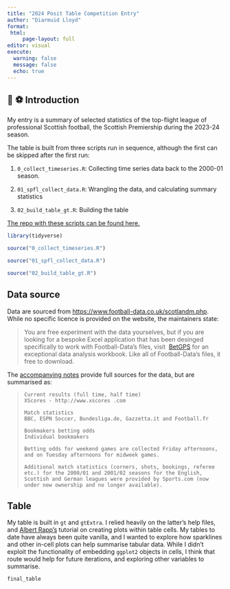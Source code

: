 ```yaml
---
title: "2024 Posit Table Competition Entry"
author: "Diarmuid Lloyd"
format: 
 html:
     page-layout: full
editor: visual
execute: 
  warning: false
  message: false
  echo: true
---
```


##  🏴󠁧󠁢󠁳󠁣󠁴󠁿 ⚽️ Introduction

My entry is a summary of selected statistics of the top-flight league of professional Scottish football, the Scottish Premiership during the 2023-24 season.

The table is built from three scripts run in sequence, although the first can be skipped after the first run:

1.  `0_collect_timeseries.R`: Collecting time series data back to the 2000-01 season.

2.  `01_spfl_collect_data.R`: Wrangling the data, and calculating summary statistics

3.   `02_build_table_gt.R`: Building the table

[The repo with these scripts can be found here.](https://github.com/dplloyd/posit-table-comp-2024)

```r

library(tidyverse)

source("0_collect_timeseries.R")

source("01_spfl_collect_data.R")

source("02_build_table_gt.R")
```

## Data source

Data are sourced from [https://www.football-data.co.uk/scotlandm.php](https://www.football-data.co.uk). While no specific licence is provided on the website, the maintainers state:

> You are free experiment with the data yourselves, but if you are looking for a bespoke Excel application that has been desinged specifically to work with Football-Data's files, visit  [BetGPS](http://www.betgps.com/betting-data.php) for an exceptional data analysis workbook. Like all of Football-Data's files, it free to download.

The [accompanying notes](https://www.football-data.co.uk/notes.txt) provide full sources for the data, but are summarised as:

> ```         
> Current results (full time, half time)
> XScores - http://www.xscores .com
>
> Match statistics
> BBC, ESPN Soccer, Bundesliga.de, Gazzetta.it and Football.fr
>
> Bookmakers betting odds
> Individual bookmakers
>
> Betting odds for weekend games are collected Friday afternoons, and on Tuesday afternoons for midweek games.
>
> Additional match statistics (corners, shots, bookings, referee etc.) for the 2000/01 and 2001/02 seasons for the English, Scottish and German leagues were provided by Sports.com (now under new ownership and no longer available).
> ```

## Table

My table is built in `gt` and `gtExtra`. I relied heavily on the latter's help files, and [Albert Rapp's](https://gt.albert-rapp.de) tutorial on creating plots within table cells. My tables to date have always been quite vanilla, and I wanted to explore how sparklines and other in-cell plots can help summarise tabular data. While I didn't exploit the functionality of embedding `ggplot2` objects in cells, I think that route would help for future iterations, and exploring other variables to summarise.

```r
final_table
```

